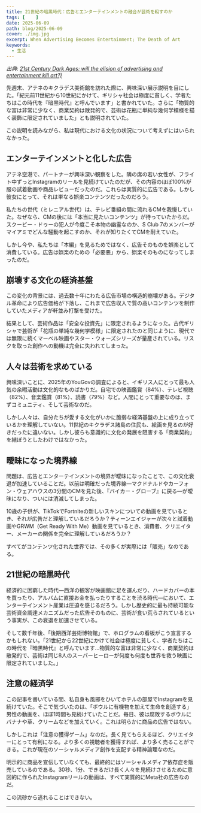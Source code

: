 ```yaml
---
title: 21世紀の暗黒時代：広告とエンターテインメントの融合が芸術を殺すのか
tags: [    ]
date: 2025-06-09
path: blog/2025-06-09
cover: ./img.jpg
excerpt: When Advertising Becomes Entertainment; The Death of Art
keywords:
  - 生活
---
```


*出典: [21st Century Dark Ages: will the elision of advertising and entertainment kill art?)](https://nickfthilton.medium.com/21st-century-dark-ages-will-the-elision-of-advertising-and-entertainment-kill-art-4a291cfde07c)*

先週末、アテネのキクラデス美術館を訪れた際に、興味深い展示説明を目にした。「紀元前11世紀から10世紀にかけて、ギリシャ社会は極度に貧しく、学者たちはこの時代を『暗黒時代』と呼んでいます」と書かれていた。さらに「物質的な富は非常に少なく、商業契約は散発的で、芸術は花瓶に単純な幾何学模様を描く装飾に限定されていました」とも説明されていた。

この説明を読みながら、私は現代における文化の状況について考えずにはいられなかった。

## エンターテインメントと化した広告

アテネ空港で、パートナーが興味深い観察をした。隣の席の若い女性が、フライト中ずっとInstagramのリールを見続けていたのだが、その内容のほぼ100%が服の試着動画や商品レビューだったのだ。これらは実質的に広告である。しかし彼女にとって、それは単なる娯楽コンテンツだったのだろう。

私たちの世代（ミレニアル世代）は、テレビ番組の間に流れるCMを我慢していた。なぜなら、CMの後には「本当に見たいコンテンツ」が待っていたからだ。スクービー・ドゥーの犯人が今度こそ本物の幽霊なのか、S Club 7のメンバーがマイアミでどんな騒動を起こすのか、それが知りたくてCMを耐えていた。

しかし今や、私たちは「本編」を見るためではなく、広告そのものを娯楽として消費している。広告は娯楽のための「必要悪」から、娯楽そのものになってしまったのだ。

## 崩壊する文化の経済基盤

この変化の背景には、過去数十年にわたる広告市場の構造的崩壊がある。デジタル革命により広告価格が下落し、これまで広告収入で質の高いコンテンツを制作していたメディアが軒並み打撃を受けた。

結果として、芸術作品は「安全な投資先」に限定されるようになった。古代ギリシャで芸術が「花瓶の単純な幾何学模様」に限定されたのと同じように、現代では無限に続くマーベル映画やスター・ウォーズシリーズが量産されている。リスクを取った創作への動機は完全に失われてしまった。

## 人々は芸術を求めている

興味深いことに、2025年のYouGovの調査によると、イギリス人にとって最も人気の余暇活動は文化的なものばかりだ。自宅での映画鑑賞（84%）、テレビ視聴（82%）、音楽鑑賞（81%）、読書（79%）など。人間にとって重要なのは、まずコミュニティ、そして芸術なのだ。

しかし人々は、自分たちが愛する文化がいかに脆弱な経済基盤の上に成り立っているかを理解していない。11世紀のキクラデス諸島の住民も、絵画を見るのが好きだったに違いない。しかし彼らも意識的に文化の発展を阻害する「商業契約」を結ぼうとしたわけではなかった。

## 曖昧になった境界線

問題は、広告とエンターテインメントの境界が曖昧になったことで、この文化衰退が加速していることだ。以前は明確だった境界線—マクドナルドやカーフォン・ウェアハウスの3分間のCMを見た後、『バイカー・グローブ』に戻る—が曖昧になり、ついには消滅してしまった。

10歳の子供が、TikTokでFortniteの新しいスキンについての動画を見ているとき、それが広告だと理解しているだろうか？ティーンエイジャーが次々と試着動画やGRWM（Get Ready With Me）動画を見ているとき、消費者、クリエイター、メーカーの関係を完全に理解しているだろうか？

すべてがコンテンツ化された世界では、その多くが実際には「販売」なのである。

## 21世紀の暗黒時代

経済的に困窮した時代—西洋の観客が映画館に足を運んだり、ハードカバーの本を買ったり、アルバムに直接お金を払ったりすることを渋る時代—において、エンターテインメント産業は圧迫を感じるだろう。しかし歴史的に最も持続可能な芸術資金調達メカニズムだった広告そのものに、芸術が食い荒らされているという事実が、この衰退を加速させている。

そして数千年後、「後期西洋芸術博物館」で、ホログラムの看板がこう宣言するかもしれない。「21世紀から22世紀にかけて社会は極度に貧しく、学者たちはこの時代を『暗黒時代』と呼んでいます...物質的な富は非常に少なく、商業契約は散発的で、芸術は同じ8人のスーパーヒーローが何度も何度も世界を救う映画に限定されていました。」

## 注意の経済学

この記事を書いている間、私自身も風邪をひいてホテルの部屋でInstagramを見続けていた。そこで気づいたのは、「ボウルに有機物を加えて生命を創造する」男性の動画を、ほぼ1時間も見続けていたことだ。毎日、彼は腐敗するボウルにバナナや草、クリームなどを加えていく。これは明らかに商品の広告ではない。

しかしこれは「注意の獲得ゲーム」なのだ。長く見てもらえるほど、クリエイターにとって有利になる。より多くの視聴者を獲得すれば、より多く売ることができる。これが現在のソーシャルメディア創作を支配する精神論理なのだ。

明示的に商品を宣伝していなくても、最終的にはソーシャルメディア依存症を販売しているのである。30秒、1分、できるだけ長く人々を見続けさせるために意図的に作られたInstagramリールの動画は、すべて実質的にMeta社の広告なのだ。

この流砂から逃れることはできない。

---
